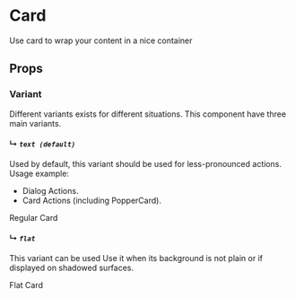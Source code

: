 

<Meta title="Components/Card" />

# Card

Use card to wrap your content in a nice container

<Spacing value={4} />

## Props

<Props of={Card} />

### Variant

Different variants exists for different situations.
This component have three main variants.

#### ↳ _`text (default)`_

Used by default, this variant should be used for less-pronounced actions.
Usage example:

-   Dialog Actions.
-   Card Actions (including PopperCard).

<Preview withSource="none">
    <Story name="regular">
        <Card>Regular Card</Card>
    </Story>
</Preview>

#### ↳ _`flat`_

This variant can be used
Use it when its background is not plain or if displayed on shadowed surfaces.

<Preview withSource="none">
    <Story name="flat">
        <Card variant="flat">Flat Card</Card>
    </Story>
</Preview>

